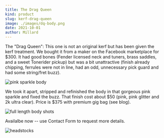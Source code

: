 ```yaml
---
title: The Drag Queen
kind: product
slug: kerf-drag-queen
image: ./images/dq-body.png
date: 2021-10-01
author: Millard
---
```


The "Drag Queen": This one is not an original kerf but has been given the kerf treatment. 
We bought it from a maker on the Facebook marketplace for $300. It had good bones 
(Fender licensed neck and tuners, brass saddles, and a sweet Tonerider pickup) but was 
a bit unattractive (finish already chipping, ferrules were not in line, 
had an odd, unnecessary pick guard and had some string/fret buzz). 

![pink sparkle body](images/dq-body.png)

We took it apart, stripped and refinished the body in that gorgeous pink sparkle and fixed the buzz. 
That finish cost about $50 (pink, pink glitter and 2k ultra clear). Price is $375 with premium gig bag (see blog).

![full length body shots](images/dq-full.png)

Availalbe now -- use Contact Form to request more details.

![headstocks](images/dq-montage.png)